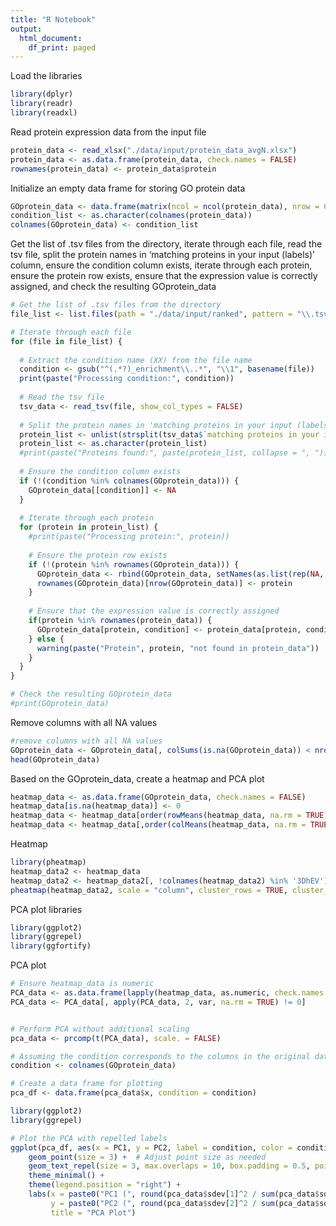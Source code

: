 ```yaml
---
title: "R Notebook"
output:
  html_document:
    df_print: paged
---
```

Load the libraries
```r
library(dplyr)
library(readr)
library(readxl)
```

Read protein expression data from the input file
```r
protein_data <- read_xlsx("./data/input/protein_data_avgN.xlsx")
protein_data <- as.data.frame(protein_data, check.names = FALSE)
rownames(protein_data) <- protein_data$protein
```

Initialize an empty data frame for storing GO protein data
```r
GOprotein_data <- data.frame(matrix(ncol = ncol(protein_data), nrow = 0), check.names = FALSE)
condition_list <- as.character(colnames(protein_data))
colnames(GOprotein_data) <- condition_list

```

Get the list of .tsv files from the directory, iterate through each file, read the tsv file, split the protein names in 'matching proteins in your input (labels)' column, ensure the condition column exists, iterate through each protein, ensure the protein row exists, ensure that the expression value is correctly assigned, and check the resulting GOprotein_data

```r
# Get the list of .tsv files from the directory
file_list <- list.files(path = "./data/input/ranked", pattern = "\\.tsv$", full.names = TRUE)

# Iterate through each file
for (file in file_list) {
  
  # Extract the condition name (XX) from the file name
  condition <- gsub("^(.*?)_enrichment\\..*", "\\1", basename(file))
  print(paste("Processing condition:", condition))
  
  # Read the tsv file
  tsv_data <- read_tsv(file, show_col_types = FALSE)
  
  # Split the protein names in 'matching proteins in your input (labels)' column
  protein_list <- unlist(strsplit(tsv_data$`matching proteins in your input (labels)`, ","))
  protein_list <- as.character(protein_list)
  #print(paste("Proteins found:", paste(protein_list, collapse = ", ")))
  
  # Ensure the condition column exists
  if (!(condition %in% colnames(GOprotein_data))) {
    GOprotein_data[[condition]] <- NA
  }
  
  # Iterate through each protein
  for (protein in protein_list) {
    #print(paste("Processing protein:", protein))
    
    # Ensure the protein row exists
    if (!(protein %in% rownames(GOprotein_data))) {
      GOprotein_data <- rbind(GOprotein_data, setNames(as.list(rep(NA, ncol(GOprotein_data))), colnames(GOprotein_data)))
      rownames(GOprotein_data)[nrow(GOprotein_data)] <- protein
    }
    
    # Ensure that the expression value is correctly assigned
    if(protein %in% rownames(protein_data)) {
      GOprotein_data[protein, condition] <- protein_data[protein, condition]
    } else {
      warning(paste("Protein", protein, "not found in protein_data"))
    }
  }
}

# Check the resulting GOprotein_data
#print(GOprotein_data)

```
Remove columns with all NA values

```r
#remove columns with all NA values
GOprotein_data <- GOprotein_data[, colSums(is.na(GOprotein_data)) < nrow(GOprotein_data)]
head(GOprotein_data)
```
Based on the GOprotein_data, create a heatmap and PCA plot
```r
heatmap_data <- as.data.frame(GOprotein_data, check.names = FALSE)
heatmap_data[is.na(heatmap_data)] <- 0
heatmap_data <- heatmap_data[order(rowMeans(heatmap_data, na.rm = TRUE), decreasing = TRUE),]
heatmap_data <- heatmap_data[,order(colMeans(heatmap_data, na.rm = TRUE), decreasing = TRUE)]
```

Heatmap
```r
library(pheatmap)
heatmap_data2 <- heatmap_data
heatmap_data2 <- heatmap_data2[, !colnames(heatmap_data2) %in% '3DhEV']
pheatmap(heatmap_data2, scale = "column", cluster_rows = TRUE, cluster_cols = TRUE, show_rownames = FALSE, show_colnames = TRUE, color = colorRampPalette(c("blue", "white", "red"))(100))
```

PCA plot libraries
```r
library(ggplot2)
library(ggrepel)
library(ggfortify)
```

PCA plot
```r
# Ensure heatmap_data is numeric
PCA_data <- as.data.frame(lapply(heatmap_data, as.numeric, check.names = FALSE))
PCA_data <- PCA_data[, apply(PCA_data, 2, var, na.rm = TRUE) != 0]


# Perform PCA without additional scaling
pca_data <- prcomp(t(PCA_data), scale. = FALSE)

# Assuming the condition corresponds to the columns in the original data
condition <- colnames(GOprotein_data)

# Create a data frame for plotting
pca_df <- data.frame(pca_data$x, condition = condition)

library(ggplot2)
library(ggrepel)

# Plot the PCA with repelled labels
ggplot(pca_df, aes(x = PC1, y = PC2, label = condition, color = condition)) +
    geom_point(size = 3) +  # Adjust point size as needed
    geom_text_repel(size = 3, max.overlaps = 10, box.padding = 0.5, point.padding = 0.5, segment.color = 'grey50') +
    theme_minimal() +
    theme(legend.position = "right") +
    labs(x = paste0("PC1 (", round(pca_data$sdev[1]^2 / sum(pca_data$sdev^2) * 100, 2), "%)"),
         y = paste0("PC2 (", round(pca_data$sdev[2]^2 / sum(pca_data$sdev^2) * 100, 2), "%)"),
         title = "PCA Plot")


```
